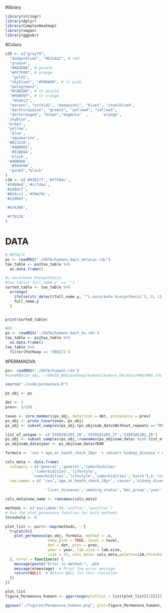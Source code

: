 #library
```r
library(stringr)
library(dplyr)
library(ComplexHeatmap)
library(vegan)
library(ggpubr)
```
#Colors
```r
c25 <- c("gray70",
  "dodgerblue2", "#E31A1C", # red
  "green4",
  "#6A3D9A", # purple
  "#FF7F00", # orange
   "gold1",
  "skyblue2", "#FB9A99", # lt pink
  "palegreen2",
  "#CAB2D6", # lt purple
  "#FDBF6F", # lt orange
   "khaki2",
  "maroon", "orchid1", "deeppink1", "blue1", "steelblue4",
  "darkturquoise", "green1", "yellow4", "yellow3",
  "darkorange4", "brown","magenta"  ,      'orange',                     
 'skyBlue',
 'Green',                   
 'yellow',                      
  'blue',                      
  'aquamarine',
 '#DC3220',
  '#4B0092',
  '#E1BE6A',
  'black',
 '#40B0A6',
  '#994F00',
  "pink3","black"
)
c10 <- c('#9381ff','#ff594c',
'#34b9ed','#cc7daa',
'#1d8dcf',
'#024cc1','#f0e74c',
'#a100bf',

'#bf4380',

'#f7b126'
)
```
# DATA
```r
# METACYC
ps <- readRDS("./DATA/humann_bact_metacyc.rds")
tax_table <- ps@tax_table %>%
  as.data.frame()

#L-ascorbate biosynthesis
#tax_table['full_name.y' == '']
sorted_table <- tax_table %>%
  arrange(
    ifelse(str_detect(full_name.y, '^L-ascorbate biosynthesis'), 0, 1),
    full_name.y
  )


print(sorted_table)

#KO
ps <- readRDS('./DATA/humann_bact_ko.rds')
tax_table <- ps@tax_table %>%
  as.data.frame()
tax_table %>%
  filter(Pathway == 'K06221')
```

#PERMANOVA
```r
ps<- readRDS('./DATA/humann.rds')
#saveRDS(ps_obj,'~/DAVID_WGS/pathway/humann/humann_DA/data/MAG/MAG.rds')

source("./code/permanova.R")

ps_obj <- ps

det <- 2
prev<- 5/100

taxas <- core_members(ps_obj, detection = det, prevalence = prev)
ps_obj <- prune_taxa(taxas, ps_obj)
ps_obj <- subset_samples(ps_obj,(ps_obj@sam_data$Without_repeats =='TRUE'))

list_of_unique <- c('V350181201_26','V350181201_27','V350181201_28')
ps_obj <- subset_samples(ps_obj,!rownames(ps_obj@sam_data) %in% list_of_unique )
ps_obj@sam_data$year <- ps_obj@sam_data$YEAR

formula <- 'sex + age_at_heath_check_10yr  + cancer+ kidney_disease + drinking_level  + liver_diseases + smoking_status + bmi_group + year'#+ batch'

cols_meta <- data.frame(
  category = c('general','general','comorbidities'
            ,'comorbidities','lifestyle',
            'comorbidities','lifestyle','comorbidities','batch'),#,'technical'), 
  row.names = c( "sex",'age_at_heath_check_10yr','cancer','kidney_disease','drinking_level',
               
                  'liver_diseases','smoking_status','bmi_group','year' ))#, 'batch'))

cols_meta$new_name <- rownames(cols_meta)

methods <- c('euclidean')#,'unifrac','wunifrac')
# Run the plot_permanova function for both methods
threshold <- 0

plot_list <- purrr::map(methods, ~ {
  tryCatch({
    plot_permanova(ps_obj, formula, method = .x, 
                   show_plot = TRUE, level = level, 
                   det = det, prev = prev, 
                   year = year, lab.size = lab.size, 
                   size = 15, cols_meta= cols_meta,palette=c10,threshold =threshold ,threshold_loc_y = 16)
  }, error = function(e) {
    message(paste("Error in method:", .x))
    message(e$message)  # Print the error message
    return(NULL)  # Return NULL for this iteration
  })
})

plot_list
figure_Permanova_humann <- ggarrange(plotlist = list(plot_list[[1]][[2]]),nrow =1,ncol = 1)

ggsave("./figures/Permanova_humann.png", plot=figure_Permanova_humann, width=16, height=6, dpi=300)
```